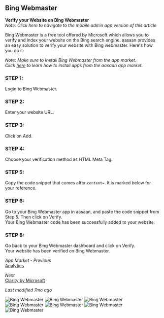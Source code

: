## Bing Webmaster

**Verify your Website on Bing Webmaster**  
*Note: Click here to navigate to the mobile admin app version of this article*

Bing Webmaster is a free tool offered by Microsoft which allows you to verify and index your website on the Bing search engine. aasaan provides an easy solution to verify your website with Bing webmaster. Here's how you do it:

*Note: Make sure to Install Bing Webmaster from the app market.*  
*Click [here](app-market-link) to learn how to install apps from the aasaan app market.*

### STEP 1:

Login to Bing Webmaster.

### STEP 2:

Enter your website URL.

### STEP 3:

Click on Add.

### STEP 4:

Choose your verification method as HTML Meta Tag.

### STEP 5:

Copy the code snippet that comes after `content=`. It is marked below for your reference.

### STEP 6:

Go to your Bing Webmaster app in aasaan, and paste the code snippet from Step 5. Then click on Verify.  
Your Bing Webmaster code has been successfully added to your website.

### STEP 8:

Go back to your Bing Webmaster dashboard and click on Verify.  
Your website has been verified on Bing Webmaster.

*App Market - Previous*  
[Analytics](next-link)

*Next*  
[Clarity by Microsoft](next-link)

*Last modified 7mo ago*

![Bing Webmaster](https://cdn.aasaan.app/docs/bing/bing_1.png)
![Bing Webmaster](https://cdn.aasaan.app/docs/bing/bing_2.png)
![Bing Webmaster](https://cdn.aasaan.app/docs/bing/bing_3.png)
![Bing Webmaster](https://cdn.aasaan.app/docs/bing/bing_4.png)
![Bing Webmaster](https://cdn.aasaan.app/docs/bing/bing_5.png)
![Bing Webmaster](https://cdn.aasaan.app/docs/bing/bing_6.png)
![Bing Webmaster](https://help.aasaan.app/hc/article_attachments/11771002950289)

